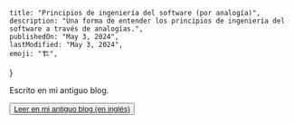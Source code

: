
	title: "Principios de ingeniería del software (por analogía)",
	description: "Una forma de entender los principios de ingeniería del software a través de analogías.",
	publishedOn: "May 3, 2024",
	lastModified: "May 3, 2024",
	emoji: "🏗️",
}

<ArticleHeader title={metadata.title} date={metadata.publishedOn} />

Escrito en mi antiguo blog.

<Button>
	<a href="https://alowlevelbunker.blogspot.com/2024/02/software-engineering-principles-by.html"
		 target="_blank"
		 rel="noopener noreferrer"
	>
		Leer en mi antiguo blog (en inglés)
	</a>
</Button>